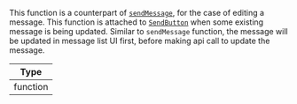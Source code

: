 This function is a counterpart of [`sendMessage`](#sendmessage), for the case of editing a message. This function is attached to [`SendButton`](/reactnative/core-components/channel#sendbutton) when some existing message is being updated.
Similar to `sendMessage` function, the message will be updated in message list UI first, before making api call to update the message.

| Type |
| - |
| function |
